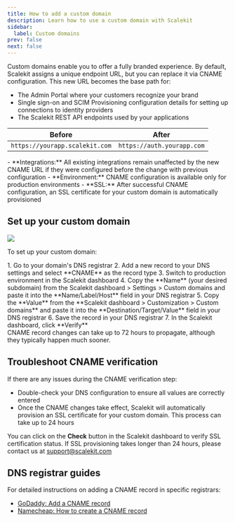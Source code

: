 ```yaml
---
title: How to add a custom domain
description: Learn how to use a custom domain with Scalekit
sidebar:
  label: Custom domains
prev: false
next: false
---
```



Custom domains enable you to offer a fully branded experience. By default, Scalekit assigns a unique endpoint URL, but you can replace it via CNAME configuration. This new URL becomes the base path for:

- The Admin Portal where your customers recognize your brand
- Single sign-on and SCIM Provisioning configuration details for setting up connections to identity providers
- The Scalekit REST API endpoints used by your applications

| Before | After |
|--------|-------|
| `https://yourapp.scalekit.com` | `https://auth.yourapp.com` |

<Aside type="note">
- **Integrations:** All existing integrations remain unaffected by the new CNAME URL if they were configured before the change with previous configuration
- **Environment:** CNAME configuration is available only for production environments
- **SSL:** After successful CNAME configuration, an SSL certificate for your custom domain is automatically provisioned
</Aside>

## Set up your custom domain

![](@/assets/docs/guides/custom-domains/1.png)

To set up your custom domain:

<Steps>
1. Go to your domain's DNS registrar
2. Add a new record to your DNS settings and select **CNAME** as the record type
3. Switch to production environment in the Scalekit dashboard
4. Copy the **Name** (your desired subdomain) from the Scalekit dashboard > Settings > Custom domains and paste it into the **Name/Label/Host** field in your DNS registrar
5. Copy the **Value** from the **Scalekit dashboard > Customization > Custom domains** and paste it into the **Destination/Target/Value** field in your DNS registrar
6. Save the record in your DNS registrar
7. In the Scalekit dashboard, click **Verify**
</Steps>

<Aside type="note">
CNAME record changes can take up to 72 hours to propagate, although they typically happen much sooner.
</Aside>

## Troubleshoot CNAME verification

If there are any issues during the CNAME verification step:
- Double-check your DNS configuration to ensure all values are correctly entered
- Once the CNAME changes take effect, Scalekit will automatically provision an SSL certificate for your custom domain. This process can take up to 24 hours

You can click on the **Check** button in the Scalekit dashboard to verify SSL certification status. If SSL provisioning takes longer than 24 hours, please contact us at <a href="mailto:support@scalekit.com" target="_blank">support@scalekit.com</a>

## DNS registrar guides

For detailed instructions on adding a CNAME record in specific registrars:
- <a href="https://www.godaddy.com/en-in/help/add-a-cname-record-19236" target="_blank">GoDaddy: Add a CNAME record</a>
- <a href="https://www.namecheap.com/support/knowledgebase/article.aspx/9646/2237/how-to-create-a-cname-record-for-your-domain" target="_blank">Namecheap: How to create a CNAME record</a>
